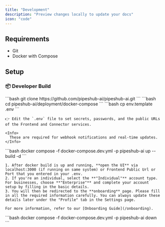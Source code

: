 ```yaml
---
title: "Development"
description: "Preview changes locally to update your docs"
icon: "code"
---
```


## Requirements

- Git
- Docker with Compose

## Setup

### 📦 Developer Build

<Steps>
  <Step title="🔁 Clone the repository">
    ```bash
    git clone https://github.com/pipeshub-ai/pipeshub-ai.git
    ```
  </Step>

  <Step title="📁 Navigate to the deployment folder">
    ```bash
    cd pipeshub-ai/deployment/docker-compose
    ```
  </Step>
  
  <Step title="🛠️ Copy and update the environment file">
    ```bash
    cp env.template .env
    ```

    👉 Edit the `.env` file to set secrets, passwords, and the public URLs of the Frontend and Connector services.

    <Info>
      These are required for webhook notifications and real-time updates.
    </Info>

  </Step>
  <Step title="🚀 Start the development deployment with build">
    ```bash
    docker compose -f docker-compose.dev.yml -p pipeshub-ai up --build -d
    ```
  </Step>
  <Step title="Onboarding Setup">

    1. After docker build is up and running, **open the UI** via localhost:3000 (if running on same system) or Frontend Public Url or Port that you entered in your .env.
    2. If you're an individual, select the **"Individual"** account type. For businesses, choose **"Enterprise"** and complete your account setup by filling in the basic details.
    3. You will then be redirected to the **onboarding** page. Please fill in all the required information carefully. You can always update these details later under the "Profile" tab in the Settings page.

    For more information, refer to our [Onboarding Guide](/onboarding).

  </Step>

  <Step title="🛑 To stop the services">
    ```bash
    docker compose -f docker-compose.dev.yml -p pipeshub-ai down
    ```
  </Step>
</Steps>
